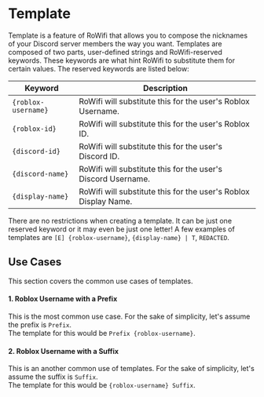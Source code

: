 # Template

Template is a feature of RoWifi that allows you to compose the nicknames of your Discord server members the way you want.
Templates are composed of two parts, user-defined strings and RoWifi-reserved keywords. These keywords are what hint RoWifi to
substitute them for certain values. The reserved keywords are listed below:

| Keyword             | Description                                                     |
| ------------------- | --------------------------------------------------------------- |
| `{roblox-username}` | RoWifi will substitute this for the user's Roblox Username.     |
| `{roblox-id}`       | RoWifi will substitute this for the user's Roblox ID.           |
| `{discord-id}`      | RoWifi will substitute this for the user's Discord ID.          |
| `{discord-name}`    | RoWifi will substitute this for the user's Discord Username.    |
| `{display-name}`    | RoWifi will substitute this for the user's Roblox Display Name. |

There are no restrictions when creating a template. It can be just one reserved keyword or it may even be just one letter! A few
examples of templates are `[E] {roblox-username}`, `{display-name} | T`, `REDACTED`.

## Use Cases

This section covers the common use cases of templates.

#### 1. Roblox Username with a Prefix

This is the most common use case. For the sake of simplicity, let's assume the prefix is `Prefix`.<br/>
The template for this would be `Prefix {roblox-username}`.

#### 2. Roblox Username with a Suffix

This is an another common use of templates. For the sake of simplicity, let's assume the suffix is `Suffix`.<br/>
The template for this would be `{roblox-username} Suffix`.